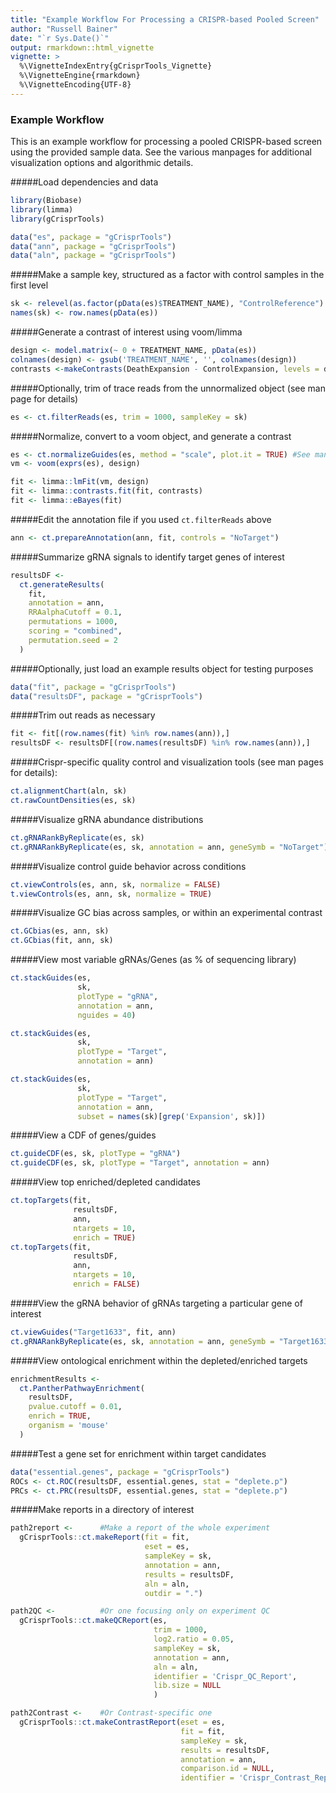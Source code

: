 ```yaml
---
title: "Example Workflow For Processing a CRISPR-based Pooled Screen"
author: "Russell Bainer"
date: "`r Sys.Date()`"
output: rmarkdown::html_vignette
vignette: >
  %\VignetteIndexEntry{gCrisprTools_Vignette}
  %\VignetteEngine{rmarkdown}
  %\VignetteEncoding{UTF-8}
---
```

### Example Workflow
This is an example workflow for processing a pooled CRISPR-based screen using the provided sample data. See the various manpages for additional visualization options and algorithmic details. 

#####Load dependencies and data
```r
library(Biobase)
library(limma)
library(gCrisprTools)

data("es", package = "gCrisprTools")
data("ann", package = "gCrisprTools")
data("aln", package = "gCrisprTools")
```

#####Make a sample key, structured as a factor with control samples in the first level
```r
sk <- relevel(as.factor(pData(es)$TREATMENT_NAME), "ControlReference")
names(sk) <- row.names(pData(es))
```

#####Generate a contrast of interest using voom/limma
```r
design <- model.matrix(~ 0 + TREATMENT_NAME, pData(es))
colnames(design) <- gsub('TREATMENT_NAME', '', colnames(design))
contrasts <-makeContrasts(DeathExpansion - ControlExpansion, levels = design)
```

#####Optionally, trim of trace reads from the unnormalized object (see man page for details)
```r
es <- ct.filterReads(es, trim = 1000, sampleKey = sk)
```

#####Normalize, convert to a voom object, and generate a contrast
```r
es <- ct.normalizeGuides(es, method = "scale", plot.it = TRUE) #See man page for other options
vm <- voom(exprs(es), design)

fit <- limma::lmFit(vm, design)
fit <- limma::contrasts.fit(fit, contrasts)
fit <- limma::eBayes(fit)
```

#####Edit the annotation file if you used `ct.filterReads` above
```r
ann <- ct.prepareAnnotation(ann, fit, controls = "NoTarget")
```

#####Summarize gRNA signals to identify target genes of interest
```r
resultsDF <-
  ct.generateResults(
    fit,
    annotation = ann,
    RRAalphaCutoff = 0.1,
    permutations = 1000,
    scoring = "combined", 
    permutation.seed = 2
  )
```


#####Optionally, just load an example results object for testing purposes
```r
data("fit", package = "gCrisprTools")
data("resultsDF", package = "gCrisprTools")
```

#####Trim out reads as necessary
```r
fit <- fit[(row.names(fit) %in% row.names(ann)),]
resultsDF <- resultsDF[(row.names(resultsDF) %in% row.names(ann)),]
```

#####Crispr-specific quality control and visualization tools (see man pages for details):
```r
ct.alignmentChart(aln, sk)
ct.rawCountDensities(es, sk)
```

#####Visualize gRNA abundance distributions
```r
ct.gRNARankByReplicate(es, sk) 
ct.gRNARankByReplicate(es, sk, annotation = ann, geneSymb = "NoTarget")  #Show locations of NTC gRNAs
```

#####Visualize control guide behavior across conditions
```r
ct.viewControls(es, ann, sk, normalize = FALSE)
t.viewControls(es, ann, sk, normalize = TRUE)
```

#####Visualize GC bias across samples, or within an experimental contrast
```r
ct.GCbias(es, ann, sk)
ct.GCbias(fit, ann, sk)
```

#####View most variable gRNAs/Genes (as % of sequencing library)
```r
ct.stackGuides(es,
               sk,
               plotType = "gRNA",
               annotation = ann,
               nguides = 40)
```

```r
ct.stackGuides(es, 
               sk, 
               plotType = "Target", 
               annotation = ann)
```

```r
ct.stackGuides(es,
               sk,
               plotType = "Target",
               annotation = ann,
               subset = names(sk)[grep('Expansion', sk)])
```
               
               
#####View a CDF of genes/guides
```r
ct.guideCDF(es, sk, plotType = "gRNA")
ct.guideCDF(es, sk, plotType = "Target", annotation = ann)
```

#####View top enriched/depleted candidates
```r
ct.topTargets(fit,
              resultsDF,
              ann,
              ntargets = 10,
              enrich = TRUE)
ct.topTargets(fit,
              resultsDF,
              ann,
              ntargets = 10,
              enrich = FALSE)
```

#####View the gRNA behavior of gRNAs targeting a particular gene of interest
```r
ct.viewGuides("Target1633", fit, ann)
ct.gRNARankByReplicate(es, sk, annotation = ann, geneSymb = "Target1633")
```

#####View ontological enrichment within the depleted/enriched targets
```r
enrichmentResults <-
  ct.PantherPathwayEnrichment(
    resultsDF,
    pvalue.cutoff = 0.01,
    enrich = TRUE,
    organism = 'mouse'
  )
```

#####Test a gene set for enrichment within target candidates
```r
data("essential.genes", package = "gCrisprTools")
ROCs <- ct.ROC(resultsDF, essential.genes, stat = "deplete.p")
PRCs <- ct.PRC(resultsDF, essential.genes, stat = "deplete.p")
```

#####Make reports in a directory of interest
```r
path2report <-      #Make a report of the whole experiment
  gCrisprTools::ct.makeReport(fit = fit, 
                              eset = es, 
                              sampleKey = sk, 
                              annotation = ann, 
                              results = resultsDF, 
                              aln = aln, 
                              outdir = ".") 

path2QC <-          #Or one focusing only on experiment QC
  gCrisprTools::ct.makeQCReport(es, 
                                trim = 1000, 
                                log2.ratio = 0.05, 
                                sampleKey = sk, 
                                annotation = ann, 
                                aln = aln, 
                                identifier = 'Crispr_QC_Report',
                                lib.size = NULL
                                )                

path2Contrast <-    #Or Contrast-specific one
  gCrisprTools::ct.makeContrastReport(eset = es, 
                                      fit = fit, 
                                      sampleKey = sk, 
                                      results = resultsDF, 
                                      annotation = ann, 
                                      comparison.id = NULL, 
                                      identifier = 'Crispr_Contrast_Report')            
```



